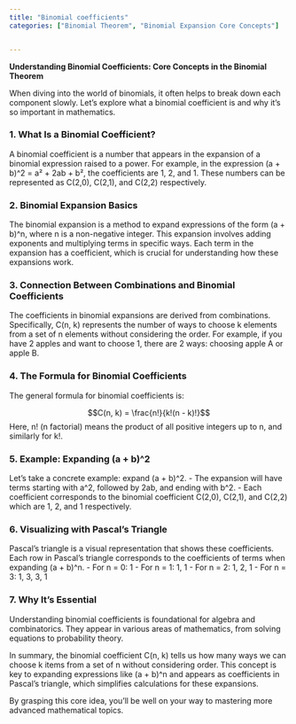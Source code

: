 ```yaml
---
title: "Binomial coefficients"
categories: ["Binomial Theorem", "Binomial Expansion Core Concepts"]


---
```




**Understanding Binomial Coefficients: Core Concepts in the Binomial Theorem**

When diving into the world of binomials, it often helps to break down each component slowly. Let’s explore what a binomial coefficient is and why it's so important in mathematics.

### 1. **What Is a Binomial Coefficient?**
A binomial coefficient is a number that appears in the expansion of a binomial expression raised to a power. For example, in the expression (a + b)^2 = a² + 2ab + b², the coefficients are 1, 2, and 1. These numbers can be represented as C(2,0), C(2,1), and C(2,2) respectively.

### 2. **Binomial Expansion Basics**
The binomial expansion is a method to expand expressions of the form (a + b)^n, where n is a non-negative integer. This expansion involves adding exponents and multiplying terms in specific ways. Each term in the expansion has a coefficient, which is crucial for understanding how these expansions work.

### 3. **Connection Between Combinations and Binomial Coefficients**
The coefficients in binomial expansions are derived from combinations. Specifically, C(n, k) represents the number of ways to choose k elements from a set of n elements without considering the order. For example, if you have 2 apples and want to choose 1, there are 2 ways: choosing apple A or apple B.

### 4. **The Formula for Binomial Coefficients**
The general formula for binomial coefficients is:

$$C(n, k) = \frac{n!}{k!(n - k)!}$$
Here, n! (n factorial) means the product of all positive integers up to n, and similarly for k!.

### 5. **Example: Expanding (a + b)^2**
Let’s take a concrete example: expand (a + b)^2.
- The expansion will have terms starting with a^2, followed by 2ab, and ending with b^2.
- Each coefficient corresponds to the binomial coefficient C(2,0), C(2,1), and C(2,2) which are 1, 2, and 1 respectively.

### 6. **Visualizing with Pascal’s Triangle**
Pascal’s triangle is a visual representation that shows these coefficients. Each row in Pascal's triangle corresponds to the coefficients of terms when expanding (a + b)^n.
- For n = 0: 1
- For n = 1: 1, 1
- For n = 2: 1, 2, 1
- For n = 3: 1, 3, 3, 1

### 7. **Why It's Essential**
Understanding binomial coefficients is foundational for algebra and combinatorics. They appear in various areas of mathematics, from solving equations to probability theory.

In summary, the binomial coefficient C(n, k) tells us how many ways we can choose k items from a set of n without considering order. This concept is key to expanding expressions like (a + b)^n and appears as coefficients in Pascal’s triangle, which simplifies calculations for these expansions.

By grasping this core idea, you’ll be well on your way to mastering more advanced mathematical topics.
